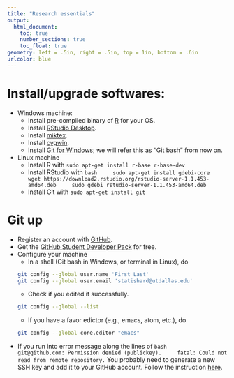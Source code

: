 ```yaml
---
title: "Research essentials"
output:
  html_document:
    toc: true
    number_sections: true
    toc_float: true
geometry: left = .5in, right = .5in, top = 1in, bottom = .6in
urlcolor: blue
---
```


# Install/upgrade softwares:
* Windows machine:
    + Install pre-compiled binary of [R](https://cloud.r-project.org) for your OS.
    + Install [RStudio Desktop](https://www.rstudio.com/products/rstudio/download/preview/).
    + Install [miktex](https://miktex.org/download).
    + Install [cygwin](https://www.cygwin.com).
    + Install [Git for Windows](https://gitforwindows.org); we will refer this as "Git bash" from now on.
* Linux machine
    + Install R with `sudo apt-get install r-base r-base-dev`
    + Install RStudio with 
    ```bash
      sudo apt-get install gdebi-core
      wget https://download2.rstudio.org/rstudio-server-1.1.453-amd64.deb
      sudo gdebi rstudio-server-1.1.453-amd64.deb
      ```
    + Install Git with `sudo apt-get install git`
    
# Git up
* Register an account with [GitHub](https://github.com).
* Get the [GitHub Student Developer Pack](https://education.github.com/pack) for free.
* Configure your machine
    + In a shell (Git bash in Windows, or terminal in Linux), do
    ```bash
    git config --global user.name 'First Last'
    git config --global user.email 'statishard@utdallas.edu'
    ```
    + Check if you edited it successfully.
    ```bash
    git config --global --list
    ```
    + If you have a favor edictor (e.g., emacs, atom, etc.), do
    ```bash
    git config --global core.editor "emacs"
    ```
* If you run into error message along the lines of
    ```bash
    git@github.com: Permission denied (publickey).
    fatal: Could not read from remote repository.
    ```
You probably need to generate a new SSH key and add it to your GitHub account.
Follow the instruction [here](help.github.com/articles/generating-a-new-ssh-key-and-adding-it-to-the-ssh-agent/).